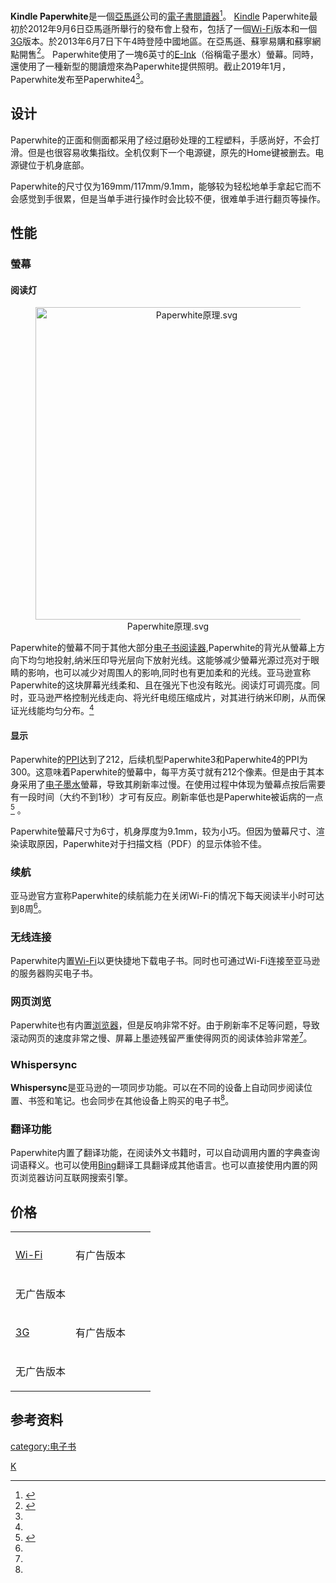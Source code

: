 {{Infobox information appliance
| name = Kindle Paperwhite
| logo =
| image = [[File:Kindle_Paperwhite_3G.jpg|300px]]
| caption =
| developer = [[Amazon.com|亞馬遜]]
| manufacturer =
| form = [[電子書|電子書閱讀器]]
| family = [[Kindle|Kindle]]
| generation =
| model =
| partnumber =
| releasedate = {{USA}}{{Start date and age|2012|09|06}}<br />{{CHN}}{{Start date and age|2013|06|07}}
| available = {{USA}}{{Start date and age|2012|09|06}}
| price = 見[[Kindle_Paperwhite#價格|價格]]
| status = 支持中
| unitssold =
| unitsshipped =
| media =
| os =
| power =
| cpu =
| gpu =
| storage = 2 GB
| memory =
| display = 6英寸[[E-Ink|E-Ink]]電子墨水電容螢幕<br />兩點觸控，212 [[每英寸像素|PPI]]
| audio = 無
| input =
| rear_camera = 無
| front_camera = 無
| connectivity = [[Micro_USB|Micro USB]]
| hac =
| service =
| dimensions = 169mm/117mm/9.1mm
| weight = 213克
| predecessor =
| successor = Kindle Paperwhite(第二代)
| related =
| website =
}}
{{Kindle series}}

'''Kindle Paperwhite'''是一個[[Amazon.com|亞馬遜]]公司的[[電子書閱讀器|電子書閱讀器]]<ref name=OfficalInfo>{{cite web|author=亞馬遜|title=Kindle Paperwhite 電子書閱讀器|url=http://www.amazon.cn/gp/product/B007OZO03M/|publisher=亞馬遜|accessdate=2013-06-10|archive-date=2019-10-18|archive-url=https://web.archive.org/web/20191018010151/https://www.amazon.cn/gp/product/B007OZO03M/|dead-url=no}}</ref>。 [[Kindle|Kindle]] Paperwhite最初於2012年9月6日亞馬遜所舉行的發布會上發布，包括了一個[[Wi-Fi|Wi-Fi]]版本和一個[[3G|3G]]版本。於2013年6月7日下午4時登陸中國地區。在亞馬遜、蘇寧易購和蘇寧網點開售<ref>{{cite web|author=Ross|title=亞馬遜Kindle國內正式開售低至849元起售|url=http://digi.tech.qq. com/a/20130607/020269.htm|publisher=騰訊科技|accessdate=2013-06-10}}{{Dead link|date=2019年10月 |bot=InternetArchiveBot |fix-attempted=yes }}</ref>。 Paperwhite使用了一塊6英寸的[[E-Ink|E-Ink]]（俗稱電子墨水）螢幕。同時，還使用了一種新型的閱讀燈來為Paperwhite提供照明。截止2019年1月，Paperwhite发布至Paperwhite4<ref name=OfficalInfo/>。

== 设计 ==
{{cquote|
<center>比杂志还要薄，比平装本还要轻。</center><br />
<small><center>——亚马逊CEO[[贝索斯|贝索斯]]在其发布会上这样形容Paperwhite</center></small>
}}
Paperwhite的正面和侧面都采用了经过磨砂处理的工程塑料，手感尚好，不会打滑。但是也很容易收集指纹。全机仅剩下一个电源键，原先的Home键被删去。电源键位于机身底部。

Paperwhite的尺寸仅为169mm/117mm/9.1mm，能够较为轻松地单手拿起它而不会感觉到手很累，但是当单手进行操作时会比较不便，很难单手进行翻页等操作。

== 性能 ==

=== 螢幕 ===

==== 阅读灯 ====
<center>[[File:Paperwhite原理.svg|500px]]</center>
Paperwhite的螢幕不同于其他大部分[[电子书阅读器|电子书阅读器]],Paperwhite的背光从螢幕上方向下均匀地投射,纳米压印导光层向下放射光线。这能够减少螢幕光源过亮对于眼睛的影响，也可以减少对周围人的影响,同时也有更加柔和的光线。亚马逊宣称Paperwhite的这块屏幕光线柔和、且在强光下也没有眩光。阅读灯可调亮度。同时，亚马逊严格控制光线走向、将光纤电缆压缩成片，对其进行纳米印刷，从而保证光线能均匀分布。<ref name=OfficalInfo/>

==== 显示 ====
Paperwhite的[[每英寸像素|PPI]]达到了212，后续机型Paperwhite3和Paperwhite4的PPI为300。这意味着Paperwhite的螢幕中，每平方英寸就有212个像素。但是由于其本身采用了[[电子墨水|电子墨水]]螢幕，导致其刷新率过慢。在使用过程中体现为螢幕点按后需要有一段时间（大约不到1秒）才可有反应。刷新率低也是Paperwhite被诟病的一点<ref name=Testing1>{{cite web|author=OFweek|title=亚马逊Kindle Paperwhite电子书上手体验|url=http://ee.ofweek.com/2013-06/ART-8110-2800-28690205.html|accessdate=2013-06-23|archive-date=2019-11-29|archive-url=https://web.archive.org/web/20191129200212/https://ee.ofweek.com/2013-06/ART-8110-2800-28690205.html|dead-url=no}}</ref> 。

Paperwhite螢幕尺寸为6寸，机身厚度为9.1mm，较为小巧。但因为螢幕尺寸、渲染读取原因，Paperwhite对于扫描文档（PDF）的显示体验不佳。

=== 续航 ===
亚马逊官方宣称Paperwhite的续航能力在关闭Wi-Fi的情况下每天阅读半小时可达到8周<ref name=OfficalInfo/>。

=== 无线连接 ===
Paperwhite内置[[Wi-Fi|Wi-Fi]]以更快捷地下载电子书。同时也可通过Wi-Fi连接至亚马逊的服务器购买电子书。

=== 网页浏览 ===
Paperwhite也有内置[[浏览器|浏览器]]，但是反响非常不好。由于刷新率不足等问题，导致滚动网页的速度非常之慢、屏幕上墨迹残留严重使得网页的阅读体验非常差<ref name=Testing1 />。

=== Whispersync ===
'''Whispersync'''是亚马逊的一项同步功能。可以在不同的设备上自动同步阅读位置、书签和笔记。也会同步在其他设备上购买的电子书<ref name=OfficalInfo />。

=== 翻译功能 ===
Paperwhite内置了翻译功能，在阅读外文书籍时，可以自动调用内置的字典查询词语释义。也可以使用[[Bing|Bing]]翻译工具翻译成其他语言。也可以直接使用内置的网页浏览器访问互联网搜索引擎。

== 价格 ==
<center>
{| class="wikitable sortable"
|-
|  ||  || {{CHN}} || {{USA}}
|-
| Rowspan = "2" | [[Wi-Fi|Wi-Fi]]
| 有广告版本 || {{No|无此版本}} || {{Yes|$119}}
|-
| 无广告版本 || {{Yes|￥958}} || {{Yes|$139}}
|-
| Rowspan = "2" | [[3G|3G]]
| 有广告版本 || {{No|无此版本}} || {{Yes|$179}}
|-
| 无广告版本 || {{No|无此版本}} || {{Yes|$199}}
|}
</center>

== 参考资料 ==
{{reflist|2}}

[[category:电子书|category:电子书]]
[[Category:亞馬遜公司|K]]